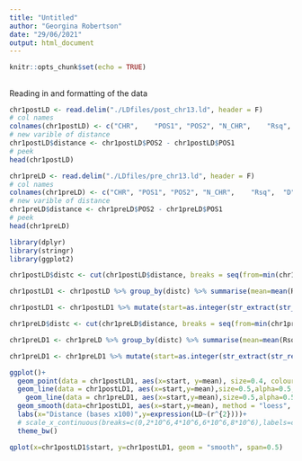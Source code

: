 ```yaml
---
title: "Untitled"
author: "Georgina Robertson"
date: "29/06/2021"
output: html_document
---
```


```r
knitr::opts_chunk$set(echo = TRUE)
```

## 

Reading in and formatting of the data
```r
chr1postLD <- read.delim("./LDfiles/post_chr13.ld", header = F)
# col names
colnames(chr1postLD) <- c("CHR",	"POS1", "POS2",	"N_CHR",	"Rsq",	"D",	"Dprime")
# new varible of distance
chr1postLD$distance <- chr1postLD$POS2 - chr1postLD$POS1
# peek
head(chr1postLD)
```
```r
chr1preLD <- read.delim("./LDfiles/pre_chr13.ld", header = F)
# col names
colnames(chr1preLD) <- c("CHR",	"POS1", "POS2",	"N_CHR",	"Rsq",	"D",	"Dprime")
# new varible of distance
chr1preLD$distance <- chr1preLD$POS2 - chr1preLD$POS1
# peek
head(chr1preLD)
```

```r
library(dplyr)
library(stringr)
library(ggplot2)
```

```r
chr1postLD$distc <- cut(chr1postLD$distance, breaks = seq(from=min(chr1postLD$distance)-1, to=max(chr1postLD$distance)+1, by=100))

chr1postLD1 <- chr1postLD %>% group_by(distc) %>% summarise(mean=mean(Rsq), median=median(Rsq))

chr1postLD1 <- chr1postLD1 %>% mutate(start=as.integer(str_extract(str_replace_all(distc,"[\\(\\)\\[\\]]",""),"^[0-9-e+.]+")), end=as.integer(str_extract(str_replace_all(distc,"[\\(\\)\\[\\]]",""),"[0-9-e+.]+$")), mid=start+((end-start)/2))
```

```r
chr1preLD$distc <- cut(chr1preLD$distance, breaks = seq(from=min(chr1preLD$distance)-1, to=max(chr1preLD$distance)+1, by=100))

chr1preLD1 <- chr1preLD %>% group_by(distc) %>% summarise(mean=mean(Rsq), median=median(Rsq))

chr1preLD1 <- chr1preLD1 %>% mutate(start=as.integer(str_extract(str_replace_all(distc,"[\\(\\)\\[\\]]",""),"^[0-9-e+.]+")), end=as.integer(str_extract(str_replace_all(distc,"[\\(\\)\\[\\]]",""),"[0-9-e+.]+$")), mid=start+((end-start)/2))
```

```r
ggplot()+
  geom_point(data = chr1postLD1, aes(x=start, y=mean), size=0.4, colour="grey20")+
  geom_line(data = chr1postLD1, aes(x=start,y=mean),size=0.5,alpha=0.5,colour="grey40")+
    geom_line(data = chr1preLD1, aes(x=start,y=mean),size=0.5,alpha=0.5,colour="red")+
  geom_smooth(data=chr1postLD1, aes(x=start,y=mean), method = "loess", formula=y~(x^2), colour="blue")+
  labs(x="Distance (bases x100)",y=expression(LD~(r^{2})))+
  # scale_x_continuous(breaks=c(0,2*10^6,4*10^6,6*10^6,8*10^6),labels=c("0","2","4","6","8"))+
  theme_bw()
```

```r
qplot(x=chr1postLD1$start, y=chr1postLD1, geom = "smooth", span=0.5)
```

